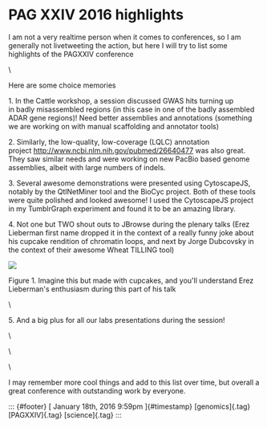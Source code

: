 

PAG XXIV 2016 highlights
========================

I am not a very realtime person when it comes to conferences, so I am
generally not livetweeting the action, but here I will try to list some
highlights of the PAGXXIV conference

\

Here are some choice memories

1\. In the Cattle workshop, a session discussed GWAS hits turning up
in badly misassembled regions (in this case in one of the badly
assembled ADAR gene regions)! Need better assemblies and annotations
(something we are working on with manual scaffolding and annotator
tools)

2\. Similarly, the low-quality, low-coverage (LQLC) annotation
project <http://www.ncbi.nlm.nih.gov/pubmed/26640477> was also great.
They saw similar needs and were working on new PacBio based genome
assemblies, albeit with large numbers of indels.

3\. Several awesome demonstrations were presented using CytoscapeJS,
notably by the QtlNetMiner tool and the BioCyc project. Both of these
tools were quite polished and looked awesome! I used the CytoscapeJS
project in my TumblrGraph experiment and found it to be an amazing
library.

4\. Not one but TWO shout outs to JBrowse during the plenary talks (Erez
Lieberman first name dropped it in the context of a really funny joke
about his cupcake rendition of chromatin loops, and next by Jorge
Dubcovsky in the context of their awesome Wheat TILLING tool)

![](../../media/137594150413_0.jpg)

Figure 1. Imagine this but made with cupcakes, and you'll understand
Erez Lieberman's enthusiasm during this part of his talk

\

5\. And a big plus for all our labs presentations during the session!

\

\

\

I may remember more cool things and add to this list over time, but
overall a great conference with outstanding work by everyone.

::: {#footer}
[ January 18th, 2016 9:59pm ]{#timestamp} [genomics]{.tag}
[PAGXXIV]{.tag} [science]{.tag}
:::


